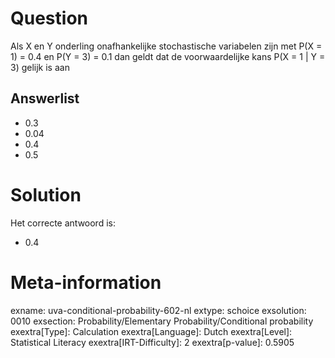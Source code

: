 Question
========

Als X en Y onderling onafhankelijke stochastische variabelen zijn met
P(X = 1) = 0.4 en P(Y = 3) = 0.1 dan geldt dat de voorwaardelijke kans
P(X = 1 \| Y = 3) gelijk is aan


Answerlist
----------

* 0.3
* 0.04
* 0.4
* 0.5

Solution
========

Het correcte antwoord is: 

* 0.4

Meta-information
================
exname: uva-conditional-probability-602-nl
extype: schoice
exsolution: 0010
exsection: Probability/Elementary Probability/Conditional probability
exextra[Type]: Calculation
exextra[Language]: Dutch
exextra[Level]: Statistical Literacy
exextra[IRT-Difficulty]: 2
exextra[p-value]: 0.5905
